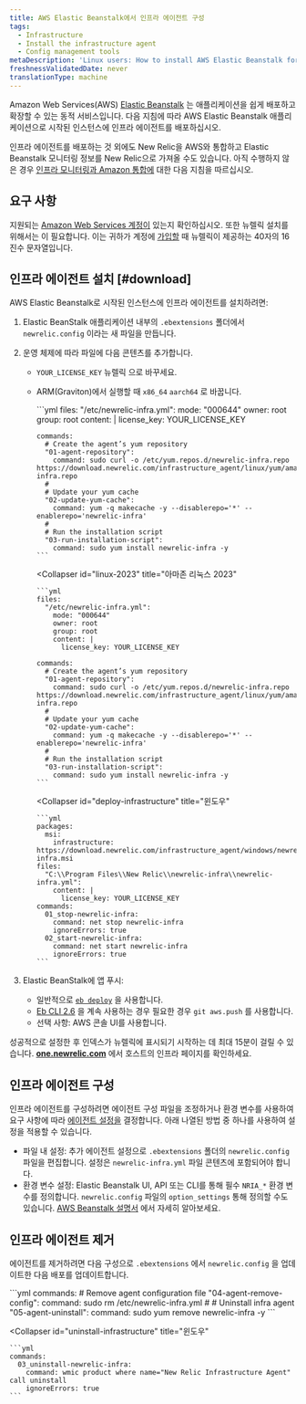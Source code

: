 ```yaml
---
title: AWS Elastic Beanstalk에서 인프라 에이전트 구성
tags:
  - Infrastructure
  - Install the infrastructure agent
  - Config management tools
metaDescription: 'Linux users: How to install AWS Elastic Beanstalk for New Relic''s infrastructure agent.'
freshnessValidatedDate: never
translationType: machine
---
```


Amazon Web Services(AWS) [Elastic Beanstalk](https://aws.amazon.com/elasticbeanstalk) 는 애플리케이션을 쉽게 배포하고 확장할 수 있는 동적 서비스입니다. 다음 지침에 따라 AWS Elastic Beanstalk 애플리케이션으로 시작된 인스턴스에 인프라 에이전트를 배포하십시오.

인프라 에이전트를 배포하는 것 외에도 New Relic을 AWS와 통합하고 Elastic Beanstalk 모니터링 정보를 New Relic으로 가져올 수도 있습니다. 아직 수행하지 않은 경우 [인프라 모니터링과 Amazon 통합에](/docs/infrastructure/infrastructure-integrations/getting-started/connect-aws-integrations-infrastructure) 대한 다음 지침을 따르십시오.

## 요구 사항

지원되는 [Amazon Web Services 계정이](http://aws.amazon.com/elasticbeanstalk/) 있는지 확인하십시오. 또한 뉴렐릭 설치를 위해서는 <InlinePopover type="licenseKey"/>이 필요합니다. 이는 귀하가 계정에 [가입할](http://newrelic.com/signup "링크가 새 창에서 열립니다.") 때 뉴렐릭이 제공하는 40자의 16진수 문자열입니다.

## 인프라 에이전트 설치 [#download]

AWS Elastic Beanstalk로 시작된 인스턴스에 인프라 에이전트를 설치하려면:

1. Elastic BeanStalk 애플리케이션 내부의 `.ebextensions` 폴더에서 `newrelic.config` 이라는 새 파일을 만듭니다.

2. 운영 체제에 따라 파일에 다음 콘텐츠를 추가합니다.

   * `YOUR_LICENSE_KEY` 뉴렐릭 <InlinePopover type="licenseKey"/>으로 바꾸세요.

   * ARM(Graviton)에서 실행할 때 `x86_64` `aarch64` 로 바꿉니다.

     <CollapserGroup>
       <Collapser
         id="linux-2"
         title="아마존 리눅스 2"
       >
         ```yml
         files:
           "/etc/newrelic-infra.yml":
             mode: "000644"
             owner: root
             group: root
             content: |
               license_key: YOUR_LICENSE_KEY

         commands:
           # Create the agent’s yum repository
           "01-agent-repository":
             command: sudo curl -o /etc/yum.repos.d/newrelic-infra.repo https://download.newrelic.com/infrastructure_agent/linux/yum/amazonlinux/2/x86_64/newrelic-infra.repo
           #
           # Update your yum cache
           "02-update-yum-cache":
             command: yum -q makecache -y --disablerepo='*' --enablerepo='newrelic-infra'
           #
           # Run the installation script
           "03-run-installation-script":
             command: sudo yum install newrelic-infra -y
         ```
       </Collapser>

       <Collapser
         id="linux-2023"
         title="아마존 리눅스 2023"
       >
         ```yml
         files:
           "/etc/newrelic-infra.yml":
             mode: "000644"
             owner: root
             group: root
             content: |
               license_key: YOUR_LICENSE_KEY

         commands:
           # Create the agent’s yum repository
           "01-agent-repository":
             command: sudo curl -o /etc/yum.repos.d/newrelic-infra.repo https://download.newrelic.com/infrastructure_agent/linux/yum/amazonlinux/2023/x86_64/newrelic-infra.repo
           #
           # Update your yum cache
           "02-update-yum-cache":
             command: yum -q makecache -y --disablerepo='*' --enablerepo='newrelic-infra'
           #
           # Run the installation script
           "03-run-installation-script":
             command: sudo yum install newrelic-infra -y
         ```
       </Collapser>

       <Collapser
         id="deploy-infrastructure"
         title="윈도우"
       >
         ```yml
         packages:
           msi:
             infrastructure: https://download.newrelic.com/infrastructure_agent/windows/newrelic-infra.msi
         files:
           "C:\\Program Files\\New Relic\\newrelic-infra\\newrelic-infra.yml":
             content: |
               license_key: YOUR_LICENSE_KEY
         commands:
           01_stop-newrelic-infra:
             command: net stop newrelic-infra
             ignoreErrors: true
           02_start-newrelic-infra:
             command: net start newrelic-infra
             ignoreErrors: true
         ```
       </Collapser>
     </CollapserGroup>

3. Elastic BeanStalk에 앱 푸시:

   * 일반적으로 [`eb deploy`](http://docs.aws.amazon.com/elasticbeanstalk/latest/dg/eb3-deploy.html) 을 사용합니다.
   * [Eb CLI 2.6](http://docs.aws.amazon.com/elasticbeanstalk/latest/dg/eb-cli.html) 을 계속 사용하는 경우 필요한 경우 `git aws.push` 를 사용합니다.
   * 선택 사항: AWS 콘솔 UI를 사용합니다.

성공적으로 설정한 후 인덱스가 뉴렐릭에 표시되기 시작하는 데 최대 15분이 걸릴 수 있습니다. <DNT>**[one.newrelic.com](https://one.newrelic.com/all-capabilities)**</DNT> 에서 호스트의 인프라 페이지를 확인하세요.

## 인프라 에이전트 구성

인프라 에이전트를 구성하려면 에이전트 구성 파일을 조정하거나 환경 변수를 사용하여 요구 사항에 따라 [에이전트 설정을](/docs/infrastructure/install-infrastructure-agent/configuration/infrastructure-agent-configuration-settings/) 결정합니다. 아래 나열된 방법 중 하나를 사용하여 설정을 적용할 수 있습니다.

* 파일 내 설정: 추가 에이전트 설정으로 `.ebextensions` 폴더의 `newrelic.config` 파일을 편집합니다. 설정은 `newrelic-infra.yml` 파일 콘텐츠에 포함되어야 합니다.
* 환경 변수 설정: Elastic Beanstalk UI, API 또는 CLI를 통해 필수 `NRIA_*` 환경 변수를 정의합니다. `newrelic.config` 파일의 `option_settings` 통해 정의할 수도 있습니다. [AWS Beanstalk 설명서](https://docs.aws.amazon.com/elasticbeanstalk/latest/dg/environments-cfg-softwaresettings.html) 에서 자세히 알아보세요.

## 인프라 에이전트 제거

에이전트를 제거하려면 다음 구성으로 `.ebextensions` 에서 `newrelic.config` 을 업데이트한 다음 배포를 업데이트합니다.

<CollapserGroup>
  <Collapser
    id="uninstall-agent-linux-ami"
    title="아마존 리눅스"
  >
    ```yml
    commands:
      # Remove agent configuration file
      "04-agent-remove-config":
        command: sudo rm /etc/newrelic-infra.yml
      #
      # Uninstall infra agent
      "05-agent-uninstall":
        command: sudo yum remove newrelic-infra -y
    ```
  </Collapser>

  <Collapser
    id="uninstall-infrastructure"
    title="윈도우"
  >
    ```yml
    commands:
      03_uninstall-newrelic-infra:
        command: wmic product where name="New Relic Infrastructure Agent" call uninstall
        ignoreErrors: true
    ```
  </Collapser>
</CollapserGroup>